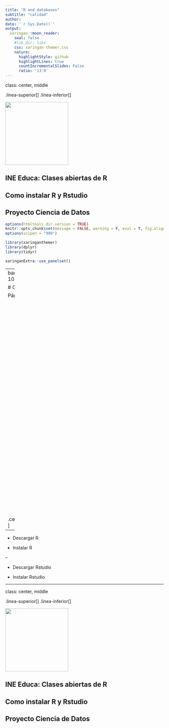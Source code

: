 ```yaml
---
title: "R and databases"
subtitle: "calidad"
author: 
date: '`r Sys.Date()`'
output:
  xaringan::moon_reader:
    seal: false
    #lib_dir: libs
    css: xaringan-themer.css
    nature:
      highlightStyle: github
      highlightLines: true
      countIncrementalSlides: False
      ratio: '13:9'
---
```


class: center, middle

.linea-superior[]
.linea-inferior[]

<img src="imagenes/logo_portada2.png" width="200" />

## INE Educa: Clases abiertas de R

## Como instalar R y Rstudio

## Proyecto Ciencia de Datos


```r
options(htmltools.dir.version = TRUE)
knitr::opts_chunk$set(message = FALSE, warning = F, eval = T, fig.align = "center") 
options(scipen = "999")
```

```r
library(xaringanthemer)
library(dplyr)
library(tidyr)

xaringanExtra::use_panelset()


```

---
background-image: url("imagenes/fondo2.PNG")
background-size: contain;
background-position: 100% 0%

# Como instalar R y Rstudio

Página oficial de Rstudio (posit) [link](https://posit.co/download/rstudio-desktop/)

.center[<img src="imagenes/downloadR.png" width="700" />]


--

- Descargar R

- Instalar R

--

- Descargar Rstudio

- Instalar Rstudio


---

class: center, middle

.linea-superior[]
.linea-inferior[]

<img src="imagenes/logo_portada2.png" width="200" />


## INE Educa: Clases abiertas de R

## Como instalar R y Rstudio

## Proyecto Ciencia de Datos

